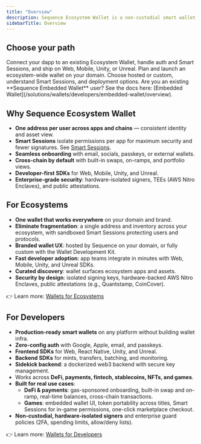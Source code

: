```yaml
---
title: "Overview"
description: Sequence Ecosystem Wallet is a non-custodial smart wallet designed for chains and ecosystems. It gives users a single wallet and identity across apps and titles on your domain, combining passkeys, Smart Sessions, and a merkleized wallet configuration for strong security with low friction.
sidebarTitle: Overview
---
```


## Choose your path

<CardGroup>
  <Card title="For Developers" href="/solutions/wallets/developers/overview">
    Connect your dapp to an existing Ecosystem Wallet, handle auth and Smart Sessions, and ship on Web, Mobile, Unity, or Unreal.
  </Card>
  <Card title="For Ecosystems" href="/solutions/wallets/ecosystems/overview">
    Plan and launch an ecosystem-wide wallet on your domain. Choose hosted or custom, understand Smart Sessions, and deployment options.
  </Card>
</CardGroup>

<Info>
Are you an existing **Sequence Embedded Wallet** user? See the docs here: [Embedded Wallet](/solutions/wallets/developers/embedded-wallet/overview).
</Info>

## Why Sequence Ecosystem Wallet

- **One address per user across apps and chains** — consistent identity and asset view.
- **Smart Sessions** isolate permissions per app for maximum security and fewer signatures. See [Smart Sessions](/solutions/wallets/ecosystems/smart-sessions).
- **Seamless onboarding** with email, socials, passkeys, or external wallets.
- **Cross-chain by default** with built-in swaps, on-ramps, and portfolio views.
- **Developer-first SDKs** for Web, Mobile, Unity, and Unreal.
- **Enterprise-grade security**: hardware-isolated signers, TEEs (AWS Nitro Enclaves), and public attestations.

## For Ecosystems

- **One wallet that works everywhere** on your domain and brand.
- **Eliminate fragmentation**: a single address and inventory across your ecosystem, with sandboxed Smart Sessions protecting users and protocols.
- **Branded wallet UX**: hosted by Sequence on your domain, or fully custom with the Wallet Development Kit.
- **Fast developer adoption**: app teams integrate in minutes with Web, Mobile, Unity, and Unreal SDKs.
- **Curated discovery**: wallet surfaces ecosystem apps and assets.
- **Security by design**: isolated signing keys, hardware-backed AWS Nitro Enclaves, public attestations (e.g., Quantstamp, CoinCover).
  
👉 Learn more: [Wallets for Ecosystems](/solutions/wallets/ecosystems/overview)

## For Developers

- **Production-ready smart wallets** on any platform without building wallet infra.
- **Zero-config auth** with Google, Apple, email, and passkeys.
- **Frontend SDKs** for Web, React Native, Unity, and Unreal.
- **Backend SDKs** for mints, transfers, batching, and monitoring.
- **Sidekick backend**: a dockerized web3 backend with secure key management.
- Works across **DeFi, payments, fintech, stablecoins, NFTs, and games**.
- **Built for real use cases**:
  - **DeFi & payments**: gas-sponsored onboarding, built-in swap and on-ramp, real-time balances, cross-chain transactions.
  - **Games**: embedded wallet UI, token portability across titles, Smart Sessions for in-game permissions, one-click marketplace checkout.
- **Non-custodial, hardware-isolated signers** and enterprise guard policies (2FA, spending limits, allow/deny lists).

👉 Learn more: [Wallets for Developers](/solutions/wallets/developers/overview)

